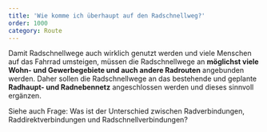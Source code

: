 ```yaml
---
title: 'Wie komme ich überhaupt auf den Radschnellweg?'
order: 1000
category: Route
---
```


Damit Radschnellwege auch wirklich genutzt werden und viele Menschen auf das Fahrrad umsteigen, müssen die Radschnellwege an **möglichst viele Wohn- und Gewerbegebiete und auch andere Radrouten** angebunden werden. Daher sollen die Radschnellwege an das bestehende und geplante **Radhaupt- und Radnebennetz** angeschlossen werden und dieses sinnvoll ergänzen.

Siehe auch Frage: Was ist der Unterschied zwischen Radverbindungen, Raddirektverbindungen und Radschnellverbindungen?
